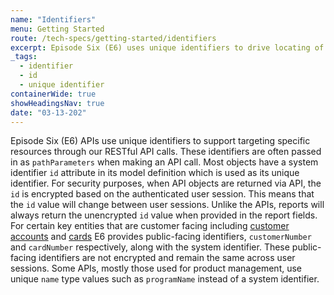 ```yaml
---
name: "Identifiers"
menu: Getting Started
route: /tech-specs/getting-started/identifiers
excerpt: Episode Six (E6) uses unique identifiers to drive locating of resources when calling RESTful API endpoints.
_tags:
  - identifier
  - id
  - unique identifier
containerWide: true
showHeadingsNav: true
date: "03-13-202"
---
```


Episode Six (E6) APIs use unique identifiers to support targeting specific resources through our RESTful API calls. These identifiers are often passed in as `pathParameters` when making an API call. Most objects have a system identifier `id` attribute in its model definition which is used as its unique identifier. For security purposes, when API objects are returned via API, the `id` is encrypted based on the authenticated user session. This means that the `id` value will change between user sessions. Unlike the APIs, reports will always return the unencrypted `id` value when provided in the report fields. For certain key entities that are customer facing including [customer accounts](/docs/customers/customers) and [cards](/docs/cards/cards-overview) E6 provides public-facing identifiers, `customerNumber` and `cardNumber` respectively, along with the system identifier. These public-facing identifiers are not encrypted and remain the same across user sessions. Some APIs, mostly those used for product management, use unique `name` type values such as `programName` instead of a system identifier.